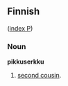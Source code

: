 ==Finnish==
([[Wiktionary:Finnish_index_p|index P]])

===Noun===
'''pikkuserkku'''
# [[second cousin]].